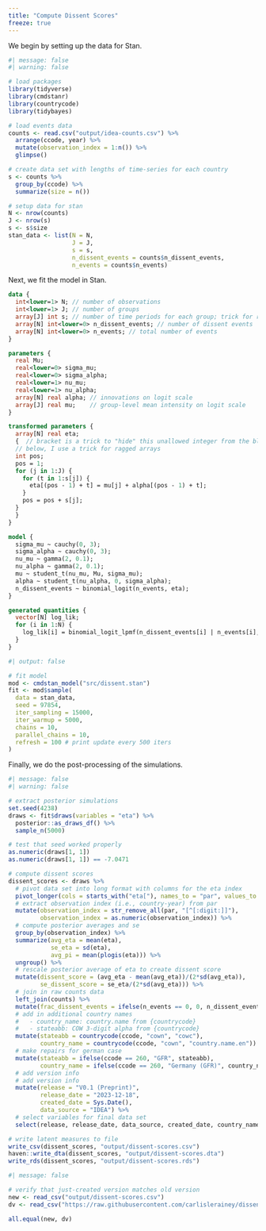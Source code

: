 ```yaml
---
title: "Compute Dissent Scores"
freeze: true
---
```


We begin by setting up the data for Stan.

```r
#| message: false
#| warning: false

# load packages
library(tidyverse)
library(cmdstanr)
library(countrycode)
library(tidybayes)

# load events data 
counts <- read.csv("output/idea-counts.csv") %>%
  arrange(ccode, year) %>%
  mutate(observation_index = 1:n()) %>%
  glimpse()

# create data set with lengths of time-series for each country
s <- counts %>%
  group_by(ccode) %>%
  summarize(size = n()) 

# setup data for stan
N <- nrow(counts)
J <- nrow(s)
s <- s$size
stan_data <- list(N = N,
                  J = J, 
                  s = s,
                  n_dissent_events = counts$n_dissent_events, 
                  n_events = counts$n_events)
```

Next, we fit the model in Stan.

``` stan
data {
  int<lower=1> N; // number of observations
  int<lower=1> J; // number of groups
  array[J] int s; // number of time periods for each group; trick for ragged arrays
  array[N] int<lower=0> n_dissent_events; // number of dissent events
  array[N] int<lower=0> n_events; // total number of events
}

parameters {
  real Mu;
  real<lower=0> sigma_mu;
  real<lower=0> sigma_alpha;
  real<lower=1> nu_mu;
  real<lower=1> nu_alpha;
  array[N] real alpha; // innovations on logit scale
  array[J] real mu;    // group-level mean intensity on logit scale
}

transformed parameters {
  array[N] real eta;
  {  // bracket is a trick to "hide" this unallowed integer from the block
  // below, I use a trick for ragged arrays
  int pos;
  pos = 1;
  for (j in 1:J) {
    for (t in 1:s[j]) {
      eta[(pos - 1) + t] = mu[j] + alpha[(pos - 1) + t]; 
    }
    pos = pos + s[j];
  }
  }
}

model {
  sigma_mu ~ cauchy(0, 3);
  sigma_alpha ~ cauchy(0, 3);
  nu_mu ~ gamma(2, 0.1);
  nu_alpha ~ gamma(2, 0.1);
  mu ~ student_t(nu_mu, Mu, sigma_mu);
  alpha ~ student_t(nu_alpha, 0, sigma_alpha);
  n_dissent_events ~ binomial_logit(n_events, eta);
}

generated quantities {
  vector[N] log_lik;
  for (i in 1:N) {
    log_lik[i] = binomial_logit_lpmf(n_dissent_events[i] | n_events[i], eta[i]);
  }
}
```

```r
#| output: false

# fit model
mod <- cmdstan_model("src/dissent.stan")
fit <- mod$sample(
  data = stan_data, 
  seed = 97854, 
  iter_sampling = 15000,
  iter_warmup = 5000,
  chains = 10, 
  parallel_chains = 10,
  refresh = 100 # print update every 500 iters
)
```

Finally, we do the post-processing of the simulations.

```r
#| message: false
#| warning: false

# extract posterior simulations
set.seed(4238)
draws <- fit$draws(variables = "eta") %>%
  posterior::as_draws_df() %>% 
  sample_n(5000) 

# test that seed worked properly
as.numeric(draws[1, 1])
as.numeric(draws[1, 1]) == -7.0471

# compute dissent scores
dissent_scores <- draws %>% 
  # pivot data set into long format with columns for the eta index
  pivot_longer(cols = starts_with("eta["), names_to = "par", values_to = "eta") %>% 
  # extract observation index (i.e., country-year) from par
  mutate(observation_index = str_remove_all(par, "[^[:digit:]]"),
         observation_index = as.numeric(observation_index)) %>% 
  # compute posterior averages and se
  group_by(observation_index) %>%
  summarize(avg_eta = mean(eta), 
            se_eta = sd(eta),
            avg_pi = mean(plogis(eta))) %>%
  ungroup() %>%
  # rescale posterior average of eta to create dissent score
  mutate(dissent_score = (avg_eta - mean(avg_eta))/(2*sd(avg_eta)),
         se_dissent_score = se_eta/(2*sd(avg_eta))) %>%
  # join in raw counts data
  left_join(counts) %>% 
  mutate(frac_dissent_events = ifelse(n_events == 0, 0, n_dissent_events/n_events)) %>%
  # add in additional country names
  #   - country_name: country.name from {countrycode}
  #   - stateabb: COW 3-digit alpha from {countrycode} 
  mutate(stateabb = countrycode(ccode, "cown", "cowc"),
         country_name = countrycode(ccode, "cown", "country.name.en")) %>%
  # make repairs for german case
  mutate(stateabb = ifelse(ccode == 260, "GFR", stateabb),
         country_name = ifelse(ccode == 260, "Germany (GFR)", country_name)) %>%
  # add version info
  # add version info
  mutate(release = "V0.1 (Preprint)", 
         release_date = "2023-12-18", 
         created_date = Sys.Date(), 
         data_source = "IDEA") %>%
  # select variables for final data set
  select(release, release_date, data_source, created_date, country_name, ccode, stateabb, year, n_events, n_dissent_events, frac_dissent_events, avg_pi, avg_eta, dissent_score, se_dissent_score)

# write latent measures to file
write_csv(dissent_scores, "output/dissent-scores.csv")
haven::write_dta(dissent_scores, "output/dissent-scores.dta")
write_rds(dissent_scores, "output/dissent-scores.rds")
```

```r
#| message: false

# verify that just-created version matches old version
new <- read_csv("output/dissent-scores.csv")
dv <- read_csv("https://raw.githubusercontent.com/carlislerainey/dissent-scores/main/output/dissent-scores.csv")

all.equal(new, dv)
```
